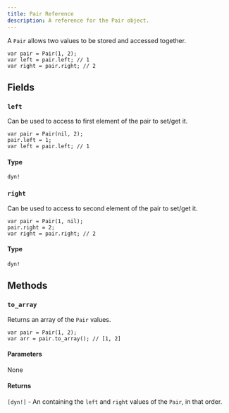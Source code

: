 ---
title: Pair Reference
description: A reference for the Pair object.
---

A `Pair` allows two values to be stored and accessed together.

```ql
var pair = Pair(1, 2);
var left = pair.left; // 1
var right = pair.right; // 2
```

## Fields

### `left`

Can be used to access to first element of the pair to set/get it.

```ql
var pair = Pair(nil, 2);
pair.left = 1;
var left = pair.left; // 1
```

#### Type

`dyn!`

### `right`

Can be used to access to second element of the pair to set/get it.

```ql
var pair = Pair(1, nil);
pair.right = 2;
var right = pair.right; // 2
```

#### Type

`dyn!`

## Methods

### `to_array`

Returns an array of the `Pair` values.

```ql
var pair = Pair(1, 2);
var arr = pair.to_array(); // [1, 2]
```

#### Parameters

None

#### Returns

`[dyn!]` - An containing the `left` and `right` values of the `Pair`, in that order.
